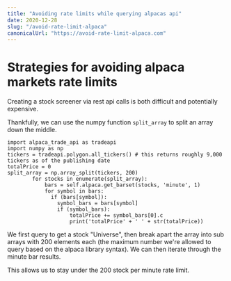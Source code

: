 ```yaml
---
title: "Avoiding rate limits while querying alpacas api"
date: 2020-12-28
slug: "/avoid-rate-limit-alpaca"
canonicalUrl: "https://avoid-rate-limit-alpaca.com"
---
```

# Strategies for avoiding alpaca markets rate limits

Creating a stock screener via rest api calls is both difficult and potentially expensive.

Thankfully, we can use the numpy function `split_array` to split an array down the middle.

```
import alpaca_trade_api as tradeapi
import numpy as np
tickers = tradeapi.polygon.all_tickers() # this returns roughly 9,000 tickers as of the publishing date
totalPrice = 0
split_array = np.array_split(tickers, 200)
        for stocks in enumerate(split_array):
            bars = self.alpaca.get_barset(stocks, 'minute', 1)
            for symbol in bars:
              if (bars[symbol]):
                symbol_bars = bars[symbol]
                if (symbol_bars):
                    totalPrice += symbol_bars[0].c
                    print('totalPrice' + ' ' + str(totalPrice))
```

We first query to get a stock "Universe", then break apart the array into sub arrays with 200 elements each (the maximum number we're allowed to query based on the alpaca library syntax).
We can then iterate through the minute bar results.

This allows us to stay under the 200 stock per minute rate limit.